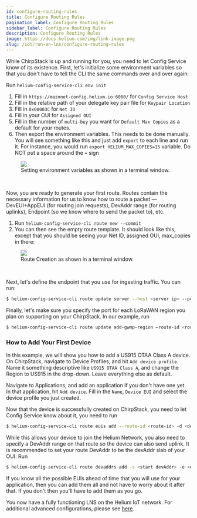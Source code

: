 ```yaml
---
id: configure-routing-rules
title: Configure Routing Rules
pagination_label: Configure Routing Rules
sidebar_label: Configure Routing Rules
description: Configure Routing Rules
image: https://docs.helium.com/img/link-image.png
slug: /iot/run-an-lns/configure-routing-rules
---
```



While ChirpStack is up and running for you, you need to let Config Service know of its existence.
First, let's initialize some environment variables so that you don't have to tell the CLI the same
commands over and over again:

Run `helium-config-service-cli env init`

1.  Fill in `https://mainnet-config.helium.io:6080/` for `Config Service Host`
1.  Fill in the relative path of your delegate key pair file for `Keypair Location`
1.  Fill in `0x00003C` for `Net ID`
1.  Fill in your OUI for `Assigned OUI`
1.  Fill in the number of `multi-buy` you want for `Default Max Copies` as a default for your
    routes.
1.  Then export the environment variables. This needs to be done manually. You will see something
    like this and just add `export` to each line and run it. For instance, you would run
    `export HELIUM_MAX_COPIES=15` variable. Do NOT put a space around the `=` sign

<figure className="screensnippet-wrapper">
  <img
    src={useBaseUrl('img/open-lns/roaming-setup-env-variables.png')}
    className="add-shadow add-shadow-margin"
    style={{ maxHeight: 350, minWidth: 0 }}
  />
  <figcaption>Setting environment variables as shown in a terminal window.</figcaption>
</figure>
<br />

Now, you are ready to generate your first route. Routes contain the necessary information for us to
know how to route a packet — DevEUI+AppEUI (for routing join requests), DevAddr range (for routing
uplinks), Endpoint (so we know where to send the packet to), etc.

1.  Run `helium-config-service-cli route new --commit`
1.  You can then see the empty route template. It should look like this, except that you should be
    seeing your Net ID, assigned OUI, max_copies in there:

<figure className="screensnippet-wrapper">
  <img
    src={useBaseUrl('img/open-lns/roaming-setup-generate-route.png')}
    className="add-shadow add-shadow-margin"
    style={{ maxHeight: 350, minWidth: 0 }}
  />
  <figcaption>Route Creation as shown in a terminal window.</figcaption>
</figure> <br />

Next, let's define the endpoint that you use for ingesting traffic. You can run:

```bash
$ helium-config-service-cli route update server --host <server ip> --port 1700 --route-id <route-id> --commit
```

Finally, let's make sure you specify the port for each LoRaWAN region you plan on supporting on your
ChirpStack. In our example, run

```bash
$ helium-config-service-cli route update add-gwmp-region —route-id <route-id> us915 1701 eu868 1700 --commit
```

### How to Add Your First Device

In this example, we will show you how to add a US915 OTAA Class A device. On ChirpStack, navigate to
Device Profiles, and hit `Add device profile`. Name it something descriptive like
`US915 OTAA Class A`, and change the Region to US915 in the drop-down. Leave everything else as
default.

Navigate to Applications, and add an application if you don't have one yet. In that application, hit
`Add device`. Fill in the `Name`, `Device EUI` and select the device profile you just created.

Now that the device is successfully created on ChirpStack, you need to let Config Service know about
it, you need to run

```bash
$ helium-config-service-cli route euis add --route-id <route-id> -d <dev-eui> -a <app-eui> --commit
```

While this allows your device to join the Helium Network, you also need to specify a DevAddr range
on that route so the device can also send uplink. It is recommended to set your route DevAddr to be
the devAddr slab of your OUI. Run

```bash
$ helium-config-service-cli route devaddrs add -s <start devAddr> -e <end devAddr> --route-id <route-id> -- commit
```

If you know all the possible EUIs ahead of time that you will use for your application, then you can
add them all and not have to worry about it after that. If you don't then you'll have to add them as
you go.

You now have a fully functioning LNS on the Helium IoT network. For additional advanced
configurations, please see [here](advanced-configuration).

